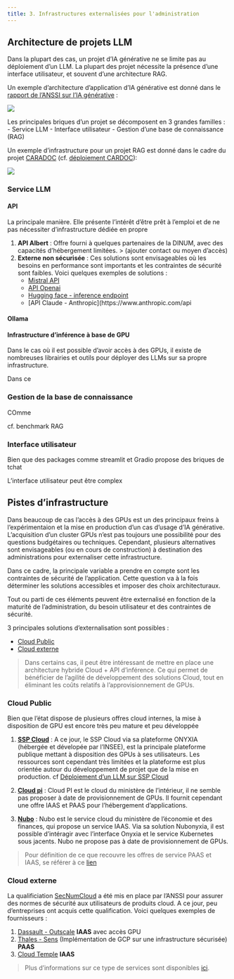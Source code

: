 ```yaml
---
title: 3. Infrastructures externalisées pour l'administration
---
```


## Architecture de projets LLM

Dans la plupart des cas, un projet d'IA générative ne se limite pas au
déploiement d'un LLM. La plupart des projet nécessite la présence d'une
interface utilisateur, et souvent d'une architecture RAG.

Un exemple d'architecture d'application d'IA générative est donné dans le
[rapport de l'ANSSI sur l'IA
générative](https://cyber.gouv.fr/sites/default/files/document/Recommandations_de_s%C3%A9curit%C3%A9_pour_un_syst%C3%A8me_d_IA_g%C3%A9n%C3%A9rative.pdf)
:

![](../images/anssi_architecture_iagen.png)

Les principales briques d'un projet se décomposent en 3 grandes familles :
- Service LLM
- Interface utilisateur
- Gestion d'une base de connaissance (RAG)

Un exemple d'infrastructure pour un projet RAG est donné dans le cadre du projet
[CARADOC](https://gitlab.adullact.net/dgfip/projets-ia/caradoc) (cf.
[déploiement CARDOC](./4_Deploiement_applications.qmd#caradoc)):

![](https://gitlab.adullact.net/dgfip/projets-ia/caradoc/-/raw/master/doc/AYD_architecture.drawio.png)

### Service LLM

#### API

La principale manière. Elle présente l'intérêt d'être prêt à l'emploi et de ne
pas nécessiter d'infrastructure dédiée en propre

1. **API Albert** : Offre fourni à quelques partenaires de la DINUM, avec des capacités d'hébergement limitées.
> (ajouter contact ou moyen d'accès)
2. **Externe non sécurisée** : Ces solutions sont envisageables où les besoins en performance sont importants et les contraintes de sécurité sont faibles. Voici quelques exemples de solutions :
    - [Mistral API](https://mistral.ai/fr/)
    - [API Openai](https://platform.openai.com/docs/overview)
    - [Hugging face - inference endpoint](https://huggingface.co/inference-endpoints/dedicated)
    - [API Claude - Anthropic](https://www.anthropic.com/api

#### Ollama

#### Infrastructure d'inférence à base de GPU

Dans le cas où il est possible d'avoir accès à des GPUs, il existe de nombreuses
librairies et outils pour déployer des LLMs sur sa propre infrastructure.

Dans ce

### Gestion de la base de connaissance

COmme

cf. benchmark RAG


### Interface utilisateur

Bien que des packages comme streamlit et Gradio propose des briques de tchat

L'interface utilisateur peut être complex



## Pistes d'infrastructure

Dans beaucoup de cas l'accès à des GPUs est un des principaux freins à l'expérimentaion et la mise en production d'un cas d'usage d'IA générative. L'acquisition d'un cluster GPUs n'est pas toujours une possibilité pour des questions budgétaires ou techniques. Cependant, plusieurs alternatives sont envisageables (ou en cours de construction) à destination des administrations pour externaliser cette infrastructure.

Dans ce cadre, la principale variable a prendre en compte sont les contraintes de sécurité de l'application. Cette question va à la fois déterminer les solutions accessibles et imposer des choix architecturaux.

Tout ou parti de ces éléments peuvent être externalisé en fonction de la maturité de l'administration, du besoin utilisateur et des contraintes de sécurité.

3 principales solutions d'externalisation sont possibles :

- [Cloud Public](#cloud-public)
- [Cloud externe](#cloud-externe)

> Dans certains cas, il peut être  intéressant de mettre en place une architecture hybride Cloud + API d'inférence. Ce qui permet de bénéficier de l'agilité de développement des solutions Cloud, tout en éliminant les coûts relatifs à l'approvisionnement de GPUs.

### Cloud Public

Bien que l'état dispose de plusieurs offres cloud internes, la mise à disposition de GPU est encore très peu mature et peu développée

1. [**SSP Cloud**](https://datalab.sspcloud.fr/?lang=fr) : A ce jour, le SSP Cloud via sa plateforme ONYXIA (hébergée et dévelopée par l'INSEE), est la principale plateforme publique mettant à disposition des GPUs à ses utilisateurs. Les ressources sont cependant très limitées et la plateforme est plus orientée autour du développement de projet que de la mise en production. cf [Déploiement d'un LLM sur SSP Cloud](#Déploiement d'un LLM sur SSP Cloud)

2. [**Cloud pi**](https://pi.interieur.rie.gouv.fr/description-de-loffre-cloud/) : Cloud PI est le cloud du ministère de l'intérieur, il ne semble pas proposer à date de provisionnement de GPUs. Il fournit cependant une offre IAAS et PAAS pour l'hébergement d'applications.

3. [**Nubo**](https://portailnubo.dgfip.finances.rie.gouv.fr/) : Nubo est le service cloud du ministère de l'économie et des finances, qui propose un service IAAS. Via sa solution Nubonyxia, il est possible d'intéragir avec l'interface Onyxia et le service Kubernetes sous jacents. Nubo ne propose pas à date de provisionnement de GPUs.

> Pour définition de ce que recouvre les offres de service PAAS et IAAS, se référer à ce [lien](https://www.redhat.com/fr/topics/cloud-computing/iaas-vs-paas-vs-saas)

### Cloud externe

La qualificiation [SecNumCloud](https://cyber.gouv.fr/secnumcloud-pour-les-fournisseurs-de-services-cloud) a été mis en place par l'ANSSI pour assurer des normes de sécurité aux utilisateurs de produits cloud. A ce jour, peu d'entreprises ont acquis cette qualification. Voici quelques exemples de fournisseurs :

1. [Dassault - Outscale](https://fr.outscale.com/) **IAAS** avec accès GPU
2. [Thales - Sens](https://www.s3ns.io/) (Implémentation de GCP sur une infrastructure sécurisée) **PAAS**
3. [Cloud Temple](https://www.cloud-temple.com/) **IAAS **

> Plus d'informations sur ce type de services sont disponibles [ici](https://www.numerique.gouv.fr/services/cloud/cloud-commercial/).



